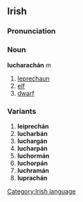 ==Irish==
===Pronunciation===
{{IPA|[&#712;lux&#601;r&#601;x&#593;&#720;n]}}
===Noun===
'''lucharachán''' ''m''
#[[leprechaun]]
#[[elf]]
#[[dwarf]]
===Variants===
#'''leiprechán'''
#'''lucharbán'''
#'''luchargán'''
#'''lucharpán'''
#'''luchormán'''
#'''luchorpán'''
#'''luchramán'''
#'''luprachán'''

[[Category:Irish language]]